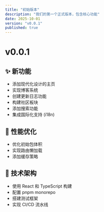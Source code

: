 ```yaml
---
title: "初始版本"
description: "我们的第一个正式版本，包含核心功能"
date: 2025-10-01
version: "v0.0.1"
published: true
---
```


# v0.0.1

## ✨ 新功能

- 添加现代化设计的主页
- 实现博客系统
- 创建更新日志功能
- 构建社区板块
- 添加搜索功能
- 集成国际化支持 (i18n)

## 🚀 性能优化

- 优化初始包体积
- 实现路由懒加载
- 添加缓存策略

## 🔧 技术架构

- 使用 React 和 TypeScript 构建
- 配置 pnpm monorepo
- 搭建测试框架
- 实现 CI/CD 流水线
